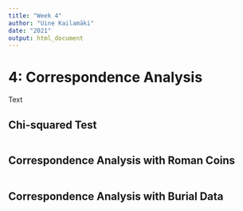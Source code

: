 ```yaml
---
title: "Week 4"
author: "Uine Kailamäki"
date: "2021"
output: html_document
---
```



# 4:  Correspondence Analysis

Text

## Chi-squared Test

```r


```

## Correspondence Analysis with Roman Coins

```r


```

## Correspondence Analysis with Burial Data

```r


```